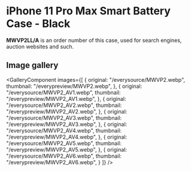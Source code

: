 
# iPhone 11 Pro Max Smart Battery Case - Black

<Callout type='info' emoji='👉🏻'>**MWVP2LL/A** is an order number of this case, used for search engines, auction websites and such.</Callout>

## Image gallery

<GalleryComponent
    images={[
      {
        original: "/everysource/MWVP2.webp",
        thumbnail: "/everypreview/MWVP2.webp",
      },
      {
        original: "/everysource/MWVP2_AV1.webp",
        thumbnail: "/everypreview/MWVP2_AV1.webp",
      },
      {
        original: "/everysource/MWVP2_AV2.webp",
        thumbnail: "/everypreview/MWVP2_AV2.webp",
      },
      {
        original: "/everysource/MWVP2_AV3.webp",
        thumbnail: "/everypreview/MWVP2_AV3.webp",
      },
      {
        original: "/everysource/MWVP2_AV4.webp",
        thumbnail: "/everypreview/MWVP2_AV4.webp",
      },
      {
        original: "/everysource/MWVP2_AV5.webp",
        thumbnail: "/everypreview/MWVP2_AV5.webp",
      },
      {
        original: "/everysource/MWVP2_AV6.webp",
        thumbnail: "/everypreview/MWVP2_AV6.webp",
      }
    ]}
  />
